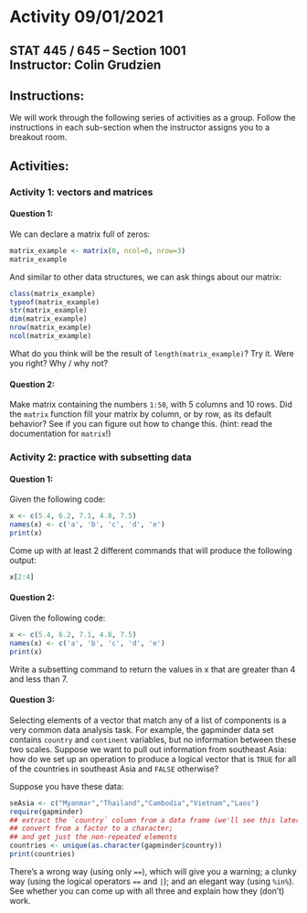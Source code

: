# Activity 09/01/2021

## STAT 445 / 645 -- Section 1001 <br> Instructor: Colin Grudzien<br>

## Instructions:
We will work through the following series of activities as a group.  Follow the instructions in each sub-section when the instructor assigns you to a breakout room.

## Activities:

### Activity 1: vectors and matrices


#### Question 1:
We can declare a matrix full of zeros:

```r
matrix_example <- matrix(0, ncol=6, nrow=3)
matrix_example
```

And similar to other data structures, we can ask things about our matrix:

```r
class(matrix_example)
typeof(matrix_example)
str(matrix_example)
dim(matrix_example)
nrow(matrix_example)
ncol(matrix_example)
```

What do you think will be the result of
`length(matrix_example)`?
Try it.
Were you right? Why / why not?


#### Question 2:
Make matrix containing the numbers `1:50`, with 5 columns and 10 rows.
Did the `matrix` function fill your matrix by column, or by row, as its default behavior?
See if you can figure out how to change this.
(hint: read the documentation for `matrix`!)


### Activity 2: practice with subsetting data

#### Question 1:

Given the following code:
```r
x <- c(5.4, 6.2, 7.1, 4.8, 7.5)
names(x) <- c('a', 'b', 'c', 'd', 'e')
print(x)
```

Come up with at least 2 different commands that will produce the following output:
```r
x[2:4]
```

#### Question 2:

Given the following code:

```r
x <- c(5.4, 6.2, 7.1, 4.8, 7.5)
names(x) <- c('a', 'b', 'c', 'd', 'e')
print(x)
```

Write a subsetting command to return the values in x that are greater than 4 and less than 7.

#### Question 3:

Selecting elements of a vector that match any of a list of components
is a very common data analysis task. For example, the gapminder data set
contains `country` and `continent` variables, but no information between
these two scales. Suppose we want to pull out information from southeast
Asia: how do we set up an operation to produce a logical vector that
is `TRUE` for all of the countries in southeast Asia and `FALSE` otherwise?

Suppose you have these data:
```r
seAsia <- c("Myanmar","Thailand","Cambodia","Vietnam","Laos")
require(gapminder)
## extract the `country` column from a data frame (we'll see this later);
## convert from a factor to a character;
## and get just the non-repeated elements
countries <- unique(as.character(gapminder$country))
print(countries)
```

There's a wrong way (using only `==`), which will give you a warning;
a clunky way (using the logical operators `==` and `|`); and
an elegant way (using `%in%`). See whether you can come up with all three
and explain how they (don't) work.
